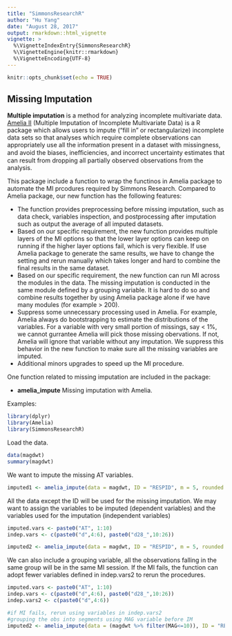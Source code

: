 ```yaml
---
title: "SimmonsResearchR"
author: "Hu Yang"
date: "August 28, 2017"
output: rmarkdown::html_vignette
vignette: >
  %\VignetteIndexEntry{SimmonsResearchR}
  %\VignetteEngine{knitr::rmarkdown}
  %\VignetteEncoding{UTF-8}
---
```


```r
knitr::opts_chunk$set(echo = TRUE)
```

## Missing Imputation

**Multiple imputation** is a method for analyzing incomplete multivariate data.  [Amelia II](<https://gking.harvard.edu/amelia>) (Multiple Imputation of Incomplete Multivariate Data) is a R package which allows users to impute ("fill in" or rectangularize) incomplete data sets so that analyses which require complete observations can appropriately use all the information present in a dataset with missingness, and avoid the biases, ineﬃciencies, and incorrect uncertainty estimates that can result from dropping all partially observed observations from the analysis.

This package include a function to wrap the functinos in Amelia package to automate the MI prcodures required by Simmons Research. Compared to Amelia package, our new function has the following features:

- The function provides preprocessing before missing imputation, such as data check, variables inspection, and postprocessing after imputation such as output the average of all imputed datasets.
- Based on our specific requirement, the new function provides multiple layers of the MI options so that the lower layer options can keep on running if the higher layer options fail, which is very flexible. If use Amelia package to generate the same results, we have to change the setting and rerun manually which takes longer and hard to combine the final results in the same dataset.
- Based on our specific requirement, the new function can run MI across the modules in the data. The missing imputation is conducted in the same module defined by a grouping variable. It is hard to do so and combine results together by using Amelia package alone if we have many modules (for example > 200).
- Suppress some unnecessary processing used in Amelia. For example, Amelia always do bootstrapping to estimate the distributions of the variables. For a variable with very small portion of missings, say < 1%, we cannot gurrantee Amelia will pick those missing obervations. If not, Amelia will ignore that variable without any imputation. We suppress this behavior in the new function to make sure all the missing variables are imputed.
- Additional minors upgrades to speed up the MI procedure.


One function related to missing imputation are included in the package:

- **amelia_impute** Missing imputation with Amelia.

Examples:

```r

library(dplyr)
library(Amelia)
library(SimmonsResearchR)

```

Load the data.

```r

data(magdwt)
summary(magdwt)

```

We want to impute the missing AT variables.

```r

imputed1 <- amelia_impute(data = magdwt, ID = "RESPID", m = 5, rounded = TRUE)

```

All the data except the ID will be used for the missing imputation. We may want to assign the variables to be imputed (dependent variables) and the variables used for the imputation (independent variables)

```r

imputed.vars <- paste0("AT", 1:10)
indep.vars <- c(paste0("d",4:6), paste0("d28_",10:26))

imputed2 <- amelia_impute(data = magdwt, ID = "RESPID", m = 5, rounded = TRUE, imputed.vars = imputed.vars, indep.vars = indep.vars)

```

We can also include a grouping variable, all the observations falling in the same group will be in the same MI session. If the MI fails, the function can adopt fewer variables defined in indep.vars2 to rerun the procedures.

```r

imputed.vars <- paste0("AT", 1:10)
indep.vars <- c(paste0("d",4:6), paste0("d28_",10:26))
indep.vars2 <- c(paste0("d",4:6))

#if MI fails, rerun using variables in indep.vars2
#grouping the obs into segments using MAG variable before IM
imputed2 <- amelia_impute(data = (magdwt %>% filter(MAG<=10)), ID = "RESPID", m = 5, rounded = TRUE, imputed.vars = imputed.vars, indep.vars = indep.vars, indep.vars2 = indep.vars2, by.vars = "MAG")

```